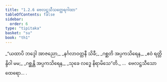 ```yaml
---
title: "1.2.6 ဗေလဋ္ဌသီသတ္ထေရဂါထာ"
tableOfContents: false
sidebar:
  order: 6
type: "tipitaka"
basket: "su"
book: "th1"
---
```



<DynamicBreadcrumb />

<Division number="16" book="th1" e="ch" v="19" p="223">

<Paragraph number="38" type="verses" book="th1">
_“ယထာပိ ဘဒ္ဒေါ အာဇညော,_  
_နင်္ဂလာဝတ္တနီ သိခီ;_  
_ဂစ္ဆတိ အပ္ပကသိရေန,_  
_ဧဝံ ရတ္တိန္ဒိဝါ မမ;_  
_ဂစ္ဆန္တိ အပ္ပကသိရေန,_  
_သုခေ လဒ္ဓေ နိရာမိသေ”တိ._  


</Paragraph>
</Division>

<Paragraph number="39" type="center" book="th1">
…  ဗေလဋ္ဌသီသော ထေရော… .
</Paragraph>